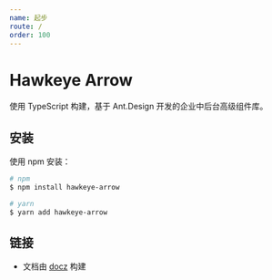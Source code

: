 ```yaml
---
name: 起步
route: /
order: 100
---
```


# Hawkeye Arrow

使用 TypeScript 构建，基于 Ant.Design 开发的企业中后台高级组件库。

## 安装

使用 npm 安装：

``` bash
# npm
$ npm install hawkeye-arrow

# yarn
$ yarn add hawkeye-arrow
```

## 链接

- 文档由 [docz](https://www.docz.site/) 构建